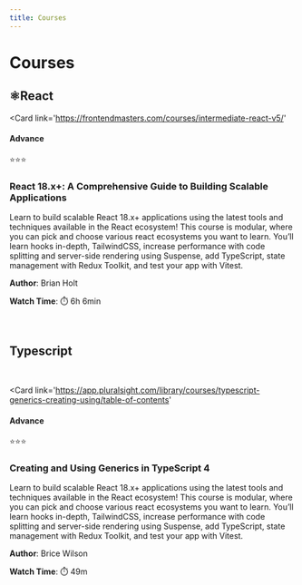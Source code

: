 ```yaml
---
title: Courses
---
```



# Courses

<span>

## ⚛️React

</span>

<Card 
	link='https://frontendmasters.com/courses/intermediate-react-v5/'
>
<Row slot="row" justifyContent='space-between'>
<Col slot="col" >

#### Advance

</Col>
<Col slot="col">⭐⭐⭐</Col>
</Row>

### React 18.x+: A Comprehensive Guide to Building Scalable Applications

Learn to build scalable React 18.x+ applications using the latest tools and techniques available in the React ecosystem! This course is modular, where you can pick and choose various react ecosystems you want to learn. You’ll learn hooks in-depth, TailwindCSS, increase performance with code splitting and server-side rendering using Suspense, add TypeScript, state management with Redux Toolkit, and test your app with Vitest.

<Row justifyContent='space-between'>
<Col>

**Author**: Brian Holt

</Col>
<Col>

**Watch Time**: ⏱️ 6h 6min

</Col>
</Row>
</Card>

<br />

<span>

## Typescript

</span>

<br />

<Card 
	link='https://app.pluralsight.com/library/courses/typescript-generics-creating-using/table-of-contents'
>
<Row justifyContent='space-between'>
<Col>

#### Advance

</Col>
<Col>⭐⭐⭐</Col>
</Row>

### Creating and Using Generics in TypeScript 4

Learn to build scalable React 18.x+ applications using the latest tools and techniques available in the React ecosystem! This course is modular, where you can pick and choose various react ecosystems you want to learn. You’ll learn hooks in-depth, TailwindCSS, increase performance with code splitting and server-side rendering using Suspense, add TypeScript, state management with Redux Toolkit, and test your app with Vitest.

<Row justifyContent='space-between'>
<Col>

**Author**: Brice Wilson

</Col>
<Col>

**Watch Time**: ⏱️ 49m

</Col>
</Row>
</Card>
